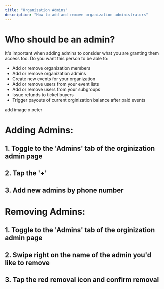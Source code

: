 ```yaml
---
title: "Organization Admins"
description: "How to add and remove organization administrators"
---
```

# Who should be an admin?
It's important when adding admins to consider what you are granting them access too. Do you want this person to be able to:
- Add or remove organization members
- Add or remove organization admins
- Create new events for your organization
- Add or remove users from your event lists
- Add or remove users from your subgroups
- Issue refunds to ticket buyers
- Trigger payouts of current orginization balance after paid events

add image x peter
#
# Adding Admins:
## 1. Toggle to the 'Admins' tab of the orginization admin page
## 2. Tap the '+'
## 3. Add new admins by phone number

#
# Removing Admins:
## 1. Toggle to the 'Admins' tab of the orginization admin page
## 2. Swipe right on the name of the admin you'd like to remove
## 3. Tap the red removal icon and confirm removal 